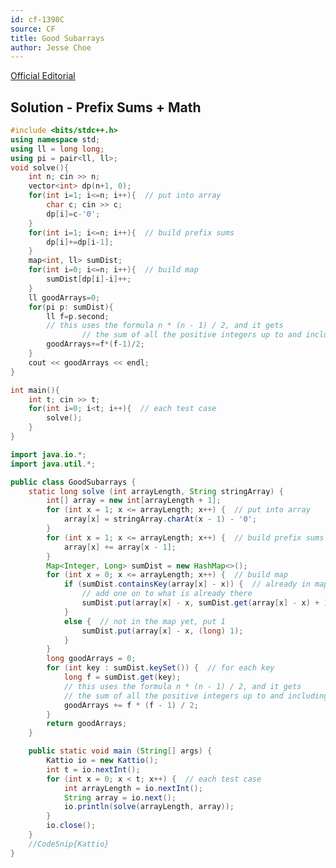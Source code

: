 ```yaml
---
id: cf-1398C
source: CF
title: Good Subarrays
author: Jesse Choe
---
```


[Official Editorial](https://codeforces.com/blog/entry/81506)

## Solution - Prefix Sums + Math

<LanguageSection>

<CPPSection>

```cpp
#include <bits/stdc++.h>
using namespace std;
using ll = long long;
using pi = pair<ll, ll>;
void solve(){
	int n; cin >> n;
	vector<int> dp(n+1, 0);
	for(int i=1; i<=n; i++){  // put into array
		char c; cin >> c;
		dp[i]=c-'0';
	}
	for(int i=1; i<=n; i++){  // build prefix sums
		dp[i]+=dp[i-1];
	}
	map<int, ll> sumDist;
	for(int i=0; i<=n; i++){  // build map
		sumDist[dp[i]-i]++;
	}
	ll goodArrays=0;
	for(pi p: sumDist){
		ll f=p.second;
		// this uses the formula n * (n - 1) / 2, and it gets
            	// the sum of all the positive integers up to and including n
		goodArrays+=f*(f-1)/2;
	}
	cout << goodArrays << endl;
}

int main(){
	int t; cin >> t;
	for(int i=0; i<t; i++){  // each test case
		solve();
	}
}
```

</CPPSection>
	
<JavaSection>
	
```java
import java.io.*;
import java.util.*;

public class GoodSubarrays {
	static long solve (int arrayLength, String stringArray) {
		int[] array = new int[arrayLength + 1];
		for (int x = 1; x <= arrayLength; x++) {  // put into array
			array[x] = stringArray.charAt(x - 1) - '0';
		}
		for (int x = 1; x <= arrayLength; x++) {  // build prefix sums
			array[x] += array[x - 1];
		}
		Map<Integer, Long> sumDist = new HashMap<>();
		for (int x = 0; x <= arrayLength; x++) {  // build map
			if (sumDist.containsKey(array[x] - x)) {  // already in map
				// add one on to what is already there
				sumDist.put(array[x] - x, sumDist.get(array[x] - x) + 1);
			}
			else {  // not in the map yet, put 1
				sumDist.put(array[x] - x, (long) 1);
			}
		}
		long goodArrays = 0;
		for (int key : sumDist.keySet()) {  // for each key
			long f = sumDist.get(key);
			// this uses the formula n * (n - 1) / 2, and it gets
			// the sum of all the positive integers up to and including n
			goodArrays += f * (f - 1) / 2;
		}
		return goodArrays;
	}

	public static void main (String[] args) {
		Kattio io = new Kattio();
		int t = io.nextInt();
		for (int x = 0; x < t; x++) {  // each test case
			int arrayLength = io.nextInt();
			String array = io.next();
			io.println(solve(arrayLength, array));
		}
		io.close();
	}
	//CodeSnip{Kattio}
}
```
</JavaSection>

</LanguageSection>
